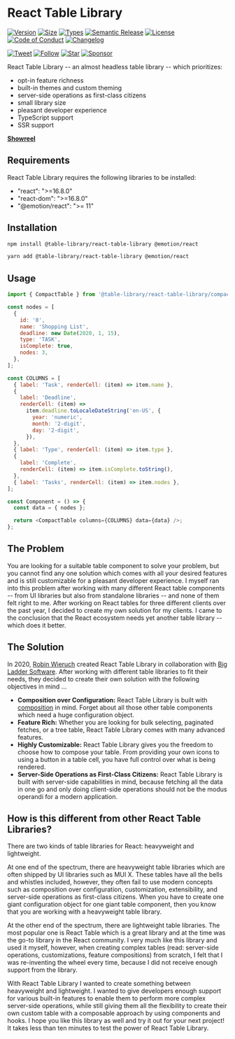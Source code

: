 
<Meta title="Getting Started/Installation" />

# React Table Library

[![Version][version-badge]][package]
[![Size][size-badge]][size]
[![Types][type-badge]][package]
[![Semantic Release][semantic-release-badge]][semantic-release]
[![License][license-badge]][license]
[![Code of Conduct][coc-badge]][coc]
[![Changelog][changelog-badge]][changelog]

[![Tweet][twitter-badge]][twitter]
[![Follow][twitter-follow-badge]][twitter-follow]
[![Star][github-star-badge]][github-star]
[![Sponsor][github-sponsor-badge]][github-sponsor]

React Table Library -- an almost headless table library -- which prioritizes:

- opt-in feature richness
- built-in themes and custom theming
- server-side operations as first-class citizens
- small library size
- pleasant developer experience
- TypeScript support
- SSR support

**[Showreel](https://react-tables.com/)**

## Requirements

React Table Library requires the following libraries to be installed:

- "react": ">=16.8.0"
- "react-dom": ">=16.8.0"
- "@emotion/react": ">= 11"

## Installation

```sh
npm install @table-library/react-table-library @emotion/react
```

```sh
yarn add @table-library/react-table-library @emotion/react
```

## Usage

```javascript
import { CompactTable } from '@table-library/react-table-library/compact';

const nodes = [
  {
    id: '0',
    name: 'Shopping List',
    deadline: new Date(2020, 1, 15),
    type: 'TASK',
    isComplete: true,
    nodes: 3,
  },
];

const COLUMNS = [
  { label: 'Task', renderCell: (item) => item.name },
  {
    label: 'Deadline',
    renderCell: (item) =>
      item.deadline.toLocaleDateString('en-US', {
        year: 'numeric',
        month: '2-digit',
        day: '2-digit',
      }),
  },
  { label: 'Type', renderCell: (item) => item.type },
  {
    label: 'Complete',
    renderCell: (item) => item.isComplete.toString(),
  },
  { label: 'Tasks', renderCell: (item) => item.nodes },
];

const Component = () => {
  const data = { nodes };

  return <CompactTable columns={COLUMNS} data={data} />;
};
```

## The Problem

You are looking for a suitable table component to solve your problem, but you cannot find any one solution which comes with all your desired features and is still customizable for a pleasant developer experience. I myself ran into this problem after working with many different React table components -- from UI libraries but also from standalone libraries -- and none of them felt right to me. After working on React tables for three different clients over the past year, I decided to create my own solution for my clients. I came to the conclusion that the React ecosystem needs yet another table library -- which does it better.

## The Solution

In 2020, [Robin Wieruch](https://www.robinwieruch.de) created React Table Library in collaboration with [Big Ladder Software](https://bigladdersoftware.com/). After working with different table libraries to fit their needs, they decided to create their own solution with the following objectives in mind ...

- **Composition over Configuration:** React Table Library is built with <a href="https://www.robinwieruch.de/react-component-composition/">composition</a> in mind. Forget about all those other table components which need a huge configuration object.
- **Feature Rich:** Whether you are looking for bulk selecting, paginated fetches, or a tree table, React Table Library comes with many advanced features.
- **Highly Customizable:** React Table Library gives you the freedom to choose how to compose your table. From providing your own icons to using a button in a table cell, you have full control over what is being rendered.
- **Server-Side Operations as First-Class Citizens:** React Table Library is built with server-side capabilities in mind, because fetching all the data in one go and only doing client-side operations should not be the modus operandi for a modern application.

## How is this different from other React Table Libraries?

There are two kinds of table libraries for React: heavyweight and lightweight.

At one end of the spectrum, there are heavyweight table libraries which are often shipped by UI libraries such as MUI X. These tables have all the bells and whistles included, however, they often fail to use modern concepts such as composition over configuration, customization, extensibility, and server-side operations as first-class citizens. When you have to create one giant configuration object for one giant table component, then you know that you are working with a heavyweight table library.

At the other end of the spectrum, there are lightweight table libraries. The most popular one is React Table which is a great library and at the time was the go-to library in the React community. I very much like this library and used it myself, however, when creating complex tables (read: server-side operations, customizations, feature compositions) from scratch, I felt that I was re-inventing the wheel every time, because I did not receive enough support from the library.

With React Table Library I wanted to create something between heavyweight and lightweight. I wanted to give developers enough support for various built-in features to enable them to perform more complex server-side operations, while still giving them all the flexibility to create their own custom table with a composable approach by using components and hooks. I hope you like this library as well and try it out for your next project! It takes less than ten minutes to test the power of React Table Library.

[version-badge]: https://img.shields.io/npm/v/@table-library/react-table-library
[package]: https://www.npmjs.com/package/@table-library/react-table-library
[type-badge]: https://img.shields.io/npm/types/@table-library/react-table-library
[license-badge]: https://img.shields.io/npm/l/@table-library/react-table-library.svg
[license]: https://github.com/table-library/react-table-library/blob/master/LICENSE
[semantic-release-badge]: https://img.shields.io/badge/%F0%9F%9A%80-semantic--release-blueviolet
[semantic-release]: https://github.com/table-library/react-table-library/releases
[github-star-badge]: https://img.shields.io/github/stars/table-library/react-table-library?style=social
[github-star]: https://github.com/table-library/react-table-library/stargazers
[coc-badge]: https://img.shields.io/badge/code%20of-conduct-ff69b4.svg
[coc]: https://github.com/table-library/react-table-library/blob/master/CODE_OF_CONDUCT.md
[changelog-badge]: https://img.shields.io/badge/Change-Log-blue
[changelog]: https://github.com/table-library/react-table-library/blob/master/CHANGELOG.md
[twitter]: https://twitter.com/intent/tweet?text=Check%20out%20react-table-library%20by%20%40rwieruch%20https%3A%2F%2Fgithub.com%2Ftable-library%2Freact-table-library%20%F0%9F%91%8D
[twitter-badge]: https://img.shields.io/twitter/url/https/github.com/table-library/react-table-library.svg?style=social
[twitter-follow]: https://twitter.com/rwieruch
[twitter-follow-badge]: https://img.shields.io/twitter/follow/rwieruch?style=social
[size-badge]: https://badgen.net/bundlephobia/minzip/@table-library/react-table-library@latest
[size]: https://bundlephobia.com/package/@table-library/react-table-library
[github-sponsor-badge]: https://img.shields.io/static/v1?label=Sponsor&message=%E2%9D%A4&color=red&logo=GitHub&link=https://github.com/sponsors/rwieruch
[github-sponsor]: https://github.com/sponsors/rwieruch
